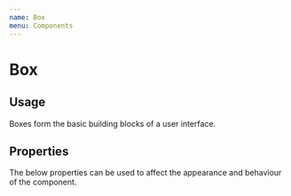 ---
name: Box
menu: Components
---


# Box

## Usage

Boxes form the basic building blocks of a user interface.

<Playground>
  <ThemeProvider theme={theme}>
    <Box 
      borderRadius={3} 
      bg='blue' 
      p={5} 
      />
  </ThemeProvider>
</Playground>

## Properties

The below properties can be used to affect the appearance and behaviour of the component.

<PropsTable of={Box} />
